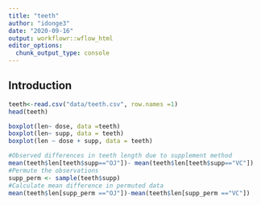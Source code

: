 ```yaml
---
title: "teeth"
author: "idonge3"
date: "2020-09-16"
output: workflowr::wflow_html
editor_options:
  chunk_output_type: console
---
```


## Introduction

```r
teeth<-read.csv("data/teeth.csv", row.names =1)
head(teeth)
```

```r
boxplot(len~ dose, data =teeth)
boxplot(len~ supp, data = teeth)
boxplot(len ~ dose + supp, data = teeth)
```

```r
#Observed differences in teeth length due to supplement method
mean(teeth$len[teeth$supp=="OJ"])- mean(teeth$len[teeth$supp=="VC"])
#Permute the observations
supp_perm <- sample(teeth$supp)
#Calculate mean difference in permuted data
mean(teeth$len[supp_perm =="OJ"])-mean(teeth$len[supp_perm =="VC"])
```

